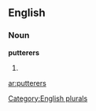 
==English==

===Noun===
'''putterers'''

# {{plural of|[[putterer]]}}

[[Category:English plurals]]

[[ar:putterers]]